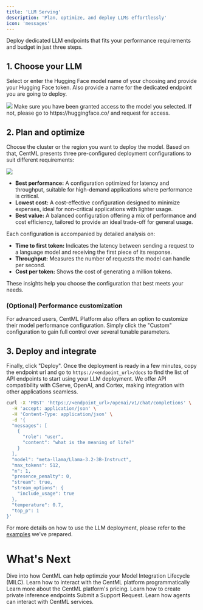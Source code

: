 ```yaml
---
title: 'LLM Serving'
description: 'Plan, optimize, and deploy LLMs effortlessly'
icon: 'messages'
---
```


Deploy dedicated LLM endpoints that fits your performance requirements and budget in just three steps.

## 1. Choose your LLM
Select or enter the Hugging Face model name of your choosing and provide your Hugging Face token. Also provide a name for the dedicated endpoint you are going to deploy.

<Frame>
     <img src="/images/llm_stage1.png" style={{ borderRadius: '0.5rem' }} />
</Frame>

<Tip>
Make sure you have been granted access to the model you selected. If not, please go to https://huggingface.co/ and request for access.
</Tip>

## 2. Plan and optimize
Choose the cluster or the region you want to deploy the model. Based on that, CentML presents three pre-configured deployment configurations to suit different requirements:

<Frame>
     <img src="/images/llm_stage2.png" style={{ borderRadius: '0.5rem' }} />
</Frame>

- **Best performance:** A configuration optimized for latency and throughput, suitable for high-demand applications where performance is critical.
- **Lowest cost:** A cost-effective configuration designed to minimize expenses, ideal for non-critical applications with lighter usage.
- **Best value:** A balanced configuration offering a mix of performance and cost efficiency, tailored to provide an ideal trade-off for general usage.

Each configuration is accompanied by detailed analysis on:

- **Time to first token:** Indicates the latency between sending a request to a language model and receiving the first piece of its response.
- **Throughput:** Measures the number of requests the model can handle per second.
- **Cost per token:** Shows the cost of generating a million tokens.

These insights help you choose the configuration that best meets your needs.

### (Optional) Performance customization
For advanced users, CentML Platform also offers an option to customize their model performance configuration. Simply click the "Custom" configuration to gain full control over several tunable parameters.

## 3. Deploy and integrate
Finally, click "Deploy". Once the deployment is ready in a few minutes, copy the endpoint url and go to `https://<endpoint_url>/docs` to find the list of API endpoints to start using your LLM deployment. We offer API compatibility with CServe, OpenAI, and Cortex, making integration with other applications seamless.

```bash
curl -X 'POST' 'https://<endpoint_url>/openai/v1/chat/completions' \
  -H 'accept: application/json' \
  -H 'Content-Type: application/json' \
  -d '{
  "messages": [
    {
      "role": "user",
      "content": "what is the meaning of life?"
    }
  ],
  "model": "meta-llama/Llama-3.2-3B-Instruct",
  "max_tokens": 512,
  "n": 1,
  "presence_penalty": 0,
  "stream": true,
  "stream_options": {
    "include_usage": true
  },
  "temperature": 0.7,
  "top_p": 1
}'
```

For more details on how to use the LLM deployment, please refer to the [examples](https://github.com/CentML/codex/tree/main/chat-apps) we've prepared.



# What's Next

<CardGroup cols={2}>
  <Card
    title="The Model Integration Lifecycle"
    icon="arrows-spining"
    href="/resources/model_integration_lifecycle"
  >
    Dive into how CentML can help optimzie your Model Integration Lifecycle (MILC). 
 </Card>
  <Card
    title="Clients"
    icon="terminal"
    href="/clients/setup"
  >
    Learn how to interact with the CentML platform programmatically
  </Card>
  <Card
    title="Resources and Pricing"
    icon="coins"
    href="/resources/pricing"
  >
    Learn more about the CentML platform's pricing.
  </Card>
  <Card
    title="Private Inference Endpoints"
    icon="lock"
    href="/resources/private"
  >
Learn how to create private inference endpoints
 </Card>
  <Card
    title="Submit a Support Request"
    icon="headset"
    href="/resources/requesting_support"
  >
    Submit a Support Request.
 </Card>
  <Card
    title="Agents on CentML"
    icon="user-secret"
    href="/resources/json_and_tool"
  >
    Learn how agents can interact with CentML services.
  </Card>
</CardGroup>